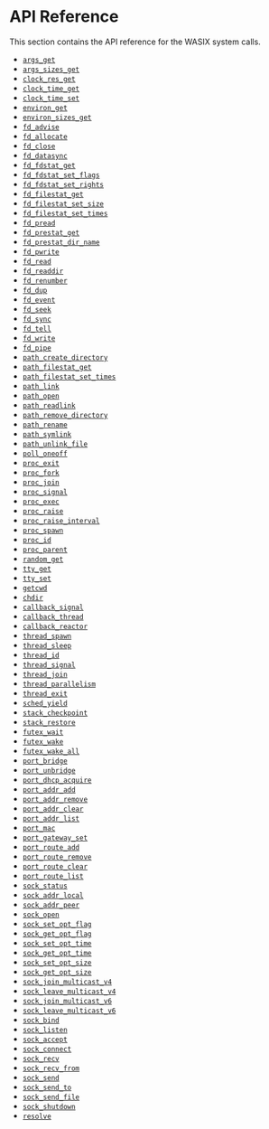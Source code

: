 # API Reference

This section contains the API reference for the WASIX system calls.

- [`args_get`](/api-reference/args_get)
- [`args_sizes_get`](/api-reference/args_sizes_get)
- [`clock_res_get`](/api-reference/clock_res_get)
- [`clock_time_get`](/api-reference/clock_time_get)
- [`clock_time_set`](/api-reference/clock_time_set)
- [`environ_get`](/api-reference/environ_get)
- [`environ_sizes_get`](/api-reference/environ_sizes_get)
- [`fd_advise`](/api-reference/fd_advise)
- [`fd_allocate`](/api-reference/fd_allocate)
- [`fd_close`](/api-reference/fd_close)
- [`fd_datasync`](/api-reference/fd_datasync)
- [`fd_fdstat_get`](/api-reference/fd_fdstat_get)
- [`fd_fdstat_set_flags`](/api-reference/fd_fdstat_set_flags)
- [`fd_fdstat_set_rights`](/api-reference/fd_fdstat_set_rights)
- [`fd_filestat_get`](/api-reference/fd_filestat_get)
- [`fd_filestat_set_size`](/api-reference/fd_filestat_set_size)
- [`fd_filestat_set_times`](/api-reference/fd_filestat_set_times)
- [`fd_pread`](/api-reference/fd_pread)
- [`fd_prestat_get`](/api-reference/fd_prestat_get)
- [`fd_prestat_dir_name`](/api-reference/fd_prestat_dir_name)
- [`fd_pwrite`](/api-reference/fd_pwrite)
- [`fd_read`](/api-reference/fd_read)
- [`fd_readdir`](/api-reference/fd_readdir)
- [`fd_renumber`](/api-reference/fd_renumber)
- [`fd_dup`](/api-reference/fd_dup)
- [`fd_event`](/api-reference/fd_event)
- [`fd_seek`](/api-reference/fd_seek)
- [`fd_sync`](/api-reference/fd_sync)
- [`fd_tell`](/api-reference/fd_tell)
- [`fd_write`](/api-reference/fd_write)
- [`fd_pipe`](/api-reference/fd_pipe)
- [`path_create_directory`](/api-reference/path_create_directory)
- [`path_filestat_get`](/api-reference/path_filestat_get)
- [`path_filestat_set_times`](/api-reference/path_filestat_set_times)
- [`path_link`](/api-reference/path_link)
- [`path_open`](/api-reference/path_open)
- [`path_readlink`](/api-reference/path_readlink)
- [`path_remove_directory`](/api-reference/path_remove_directory)
- [`path_rename`](/api-reference/path_rename)
- [`path_symlink`](/api-reference/path_symlink)
- [`path_unlink_file`](/api-reference/path_unlink_file)
- [`poll_oneoff`](/api-reference/poll_oneoff)
- [`proc_exit`](/api-reference/proc_exit)
- [`proc_fork`](/api-reference/proc_fork)
- [`proc_join`](/api-reference/proc_join)
- [`proc_signal`](/api-reference/proc_signal)
- [`proc_exec`](/api-reference/proc_exec)
- [`proc_raise`](/api-reference/proc_raise)
- [`proc_raise_interval`](/api-reference/proc_raise_interval)
- [`proc_spawn`](/api-reference/proc_spawn)
- [`proc_id`](/api-reference/proc_id)
- [`proc_parent`](/api-reference/proc_parent)
- [`random_get`](/api-reference/random_get)
- [`tty_get`](/api-reference/tty_get)
- [`tty_set`](/api-reference/tty_set)
- [`getcwd`](/api-reference/getcwd)
- [`chdir`](/api-reference/chdir)
- [`callback_signal`](/api-reference/callback_signal)
- [`callback_thread`](/api-reference/callback_thread)
- [`callback_reactor`](/api-reference/callback_reactor)
- [`thread_spawn`](/api-reference/thread_spawn)
- [`thread_sleep`](/api-reference/thread_sleep)
- [`thread_id`](/api-reference/thread_id)
- [`thread_signal`](/api-reference/thread_signal)
- [`thread_join`](/api-reference/thread_join)
- [`thread_parallelism`](/api-reference/thread_parallelism)
- [`thread_exit`](/api-reference/thread_exit)
- [`sched_yield`](/api-reference/sched_yield)
- [`stack_checkpoint`](/api-reference/stack_checkpoint)
- [`stack_restore`](/api-reference/stack_restore)
- [`futex_wait`](/api-reference/futex_wait)
- [`futex_wake`](/api-reference/futex_wake)
- [`futex_wake_all`](/api-reference/futex_wake_all)
- [`port_bridge`](/api-reference/port_bridge)
- [`port_unbridge`](/api-reference/port_unbridge)
- [`port_dhcp_acquire`](/api-reference/port_dhcp_acquire)
- [`port_addr_add`](/api-reference/port_addr_add)
- [`port_addr_remove`](/api-reference/port_addr_remove)
- [`port_addr_clear`](/api-reference/port_addr_clear)
- [`port_addr_list`](/api-reference/port_addr_list)
- [`port_mac`](/api-reference/port_mac)
- [`port_gateway_set`](/api-reference/port_gateway_set)
- [`port_route_add`](/api-reference/port_route_add)
- [`port_route_remove`](/api-reference/port_route_remove)
- [`port_route_clear`](/api-reference/port_route_clear)
- [`port_route_list`](/api-reference/port_route_list)
- [`sock_status`](/api-reference/sock_status)
- [`sock_addr_local`](/api-reference/sock_addr_local)
- [`sock_addr_peer`](/api-reference/sock_addr_peer)
- [`sock_open`](/api-reference/sock_open)
- [`sock_set_opt_flag`](/api-reference/sock_set_opt_flag)
- [`sock_get_opt_flag`](/api-reference/sock_get_opt_flag)
- [`sock_set_opt_time`](/api-reference/sock_set_opt_time)
- [`sock_get_opt_time`](/api-reference/sock_get_opt_time)
- [`sock_set_opt_size`](/api-reference/sock_set_opt_size)
- [`sock_get_opt_size`](/api-reference/sock_get_opt_size)
- [`sock_join_multicast_v4`](/api-reference/sock_join_multicast_v4)
- [`sock_leave_multicast_v4`](/api-reference/sock_leave_multicast_v4)
- [`sock_join_multicast_v6`](/api-reference/sock_join_multicast_v6)
- [`sock_leave_multicast_v6`](/api-reference/sock_leave_multicast_v6)
- [`sock_bind`](/api-reference/sock_bind)
- [`sock_listen`](/api-reference/sock_listen)
- [`sock_accept`](/api-reference/sock_accept)
- [`sock_connect`](/api-reference/sock_connect)
- [`sock_recv`](/api-reference/sock_recv)
- [`sock_recv_from`](/api-reference/sock_recv_from)
- [`sock_send`](/api-reference/sock_send)
- [`sock_send_to`](/api-reference/sock_send_to)
- [`sock_send_file`](/api-reference/sock_send_file)
- [`sock_shutdown`](/api-reference/sock_shutdown)
- [`resolve`](/api-reference/resolve)
